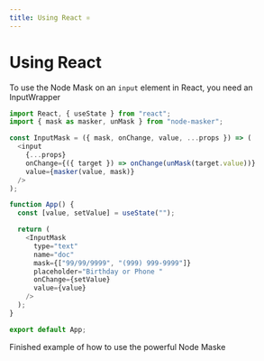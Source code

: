 ```yaml
---
title: Using React ⚛️
---
```


# Using React

To use the Node Mask on an `input` element in React, you need an InputWrapper

```javascript
import React, { useState } from "react";
import { mask as masker, unMask } from "node-masker";

const InputMask = ({ mask, onChange, value, ...props }) => (
  <input
    {...props}
    onChange={({ target }) => onChange(unMask(target.value))}
    value={masker(value, mask)}
  />
);

function App() {
  const [value, setValue] = useState("");

  return (
    <InputMask
      type="text"
      name="doc"
      mask={["99/99/9999", "(999) 999-9999"]}
      placeholder="Birthday or Phone "
      onChange={setValue}
      value={value}
    />
  );
}

export default App;
```
Finished example of how to use the powerful Node Maske